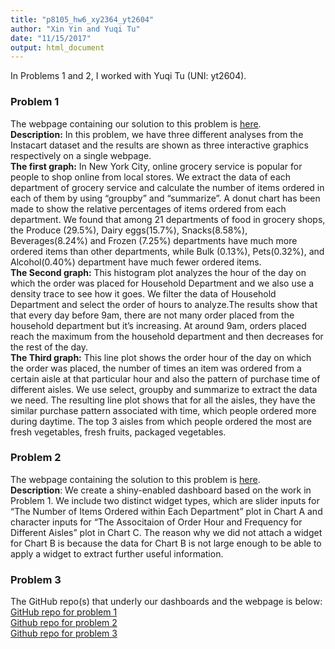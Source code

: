 ```yaml
---
title: "p8105_hw6_xy2364_yt2604"
author: "Xin Yin and Yuqi Tu"
date: "11/15/2017"
output: html_document
---
```


In Problems 1 and 2, I worked with Yuqi Tu (UNI: yt2604).

### Problem 1
The webpage containing our solution to this problem is [here](https://tuyuqi.github.io/p8105_hw6_yt2604/).   
**Description:** In this problem, we have three different analyses from the Instacart dataset and the results are shown as three interactive graphics respectively on a single webpage.  
**The first graph:** In New York City, online grocery service is popular for people to shop online from local stores. We extract the data of each department of grocery service and calculate the number of items ordered in each of them by using "groupby" and "summarize". A donut chart has been made to show the relative percentages of items ordered from each department. We found that among 21 departments of food in grocery shops, the Produce (29.5%), Dairy eggs(15.7%), Snacks(8.58%), Beverages(8.24%) and Frozen (7.25%) departments have much more ordered items than other departments, while Bulk (0.13%), Pets(0.32%), and Alcohol(0.40%) department have much fewer ordered items.   
**The Second graph:** This histogram plot analyzes the hour of the day on which the order was placed for Household Department and we also use a density trace to see how it goes. We filter the data of Household Department and select the order of hours to analyze.The results show that that every day before 9am, there are not many order placed from the household department but it's increasing. At around 9am, orders placed reach the maximum from the household department and then decreases for the rest of the day.  
**The Third graph:** This line plot shows the order hour of the day on which the order was placed, the number of times an item was ordered from a certain aisle at that particular hour and also the pattern of purchase time of different aisles. We use select, groupby and summarize to extract the data we need. The resulting line plot shows that for all the aisles, they have the similar purchase pattern associated with time, which people ordered more during daytime. The top 3 aisles from which people ordered the most are fresh vegetables, fresh fruits, packaged vegetables. 



### Problem 2
The webpage containing the solution to this problem is [here](https://tuyuqi.shinyapps.io/hw6_problem_2/).  
**Description**: We create a shiny-enabled dashboard based on the work in Problem 1. We include two distinct widget types, which are slider inputs for "The Number of Items Ordered within Each Department" plot in Chart A and character inputs for "The Associtaion of Order Hour and Frequency for Different Aisles" plot in Chart C. The reason why we did not attach a widget for Chart B is because the data for Chart B is not large enough to be able to apply a widget to extract further useful information. 


### Problem 3
The GitHub repo(s) that underly our dashboards and the webpage is below:  
[GitHub repo for problem 1](https://github.com/tuyuqi/p8105_hw6_yt2604)  
[Github repo for problem 2](https://github.com/tuyuqi/p8105_hw6_yt2604_xy2364_problem2)  
[Github repo for problem 3](https://github.com/xy2364/hw6-problem-3)




